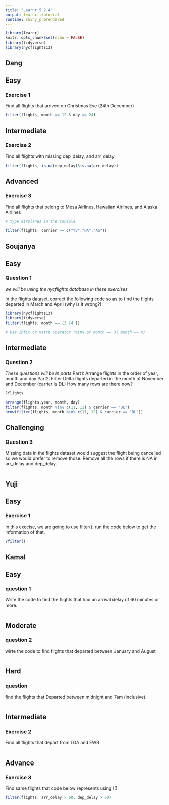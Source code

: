 ```yaml
---
title: "Learnr_5.2.4"
output: learnr::tutorial
runtime: shiny_prerendered
---
```


```r
library(learnr)
knitr::opts_chunk$set(echo = FALSE)
library(tidyverse)
library(nycflights13)
```

## Dang
## Easy

### Exercise 1  

Find all flights that arrived on Christmas Eve (24th December)

```r
filter(flights, month == 12 & day == 24)
```


##  Intermediate

### Exercise 2

Find all flights with missing dep_delay, and arr_delay  

```r
filter(flights, is.na(dep_delay)&is.na(arr_delay))
```

## Advanced

### Exercise 3

Find all flights that belong to Mesa Airlines, Hawaiian Airlines, and Alaska Airlines

```r
# type airplanes in the console
```

```r
filter(flights, carrier == c("YV","HA","AS"))
```


## Soujanya
## Easy 

### Question 1 

*we will be using the nycflights database in these exercises*

In the flights dataset, correct the following code so as to find the flights departed in March and April (why is it wrong?): 

```r
library(nycflights13)
library(tidyverse)
filter(flights, month == (3 |4 ))
```

```r
# Use infix or match operator (%in% or month == 3| month == 4)
```

## Intermediate

### Question 2

*These questions will be in parts *
Part1: Arrange flights in the order of year, month and day
Part2: Filter Delta flights departed in the month of November and December (carrier is DL)
How many rows are there now?

```r
?flights

```

```r
arrange(flights,year, month, day)
filter(flights, month %in% c(11, 12) & carrier == "DL")
nrow(filter(flights, month %in% c(11, 12) & carrier == "DL"))
```

## Challenging

### Question 3

Missing data in the flights dataset would suggest the flight being cancelled so we would prefer to remove those. Remove all the rows if there is NA in arr_delay and dep_delay.

```r

```
## Yuji
## Easy
### Exercise 1

In this execise, we are going to use filter(). run the code below to get the information of that. 
```r
?filter()
```
## Kamal
## Easy

### question 1

Write the code to find the flights that had an arrival delay of 60 minutes or more.

```r

```

## Moderate 

### question 2

wirte the code to find flights that departed between January and August

```r

```

## Hard

### question 

find the flights that Departed between midnight and 7am (inclusive).

```r

```

## Intermediate
### Exercise 2

Find all flights that depart from LGA and EWR
```r

```

## Advance
### Exercise 3

Find same flights that code below represents using !()
```r
filter(flights, arr_delay > 60, dep_delay > 60)
```